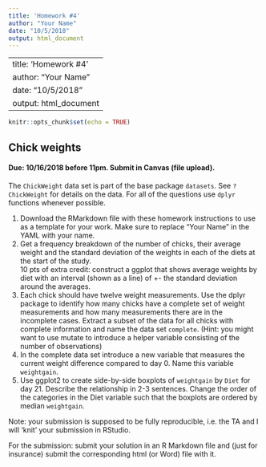 ```yaml
---
title: 'Homework #4'
author: "Your Name"
date: "10/5/2018"
output: html_document
---
```

---
title: 'Homework #4'
author: "Your Name"
date: "10/5/2018"
output: html_document
---

```r
knitr::opts_chunk$set(echo = TRUE)
```

## Chick weights
#### Due: 10/16/2018 before 11pm. Submit in Canvas (file upload).

The `ChickWeight` data set is part of the base package `datasets`. See `?ChickWeight` for details on the data.
For all of the questions use `dplyr` functions whenever possible.

1. Download the RMarkdown file with these homework instructions to use as a template for your work.
Make sure to replace "Your Name" in the YAML with your name.
2. Get a frequency breakdown of the number of chicks, their average weight and the standard deviation of the weights in each of the diets at the start of the study. <br>
10 pts of extra credit: construct a ggplot that shows average weights by diet with an interval (shown as a line) of +- the standard deviation around the averages.
3. Each chick should have twelve weight measurements. Use the dplyr package to identify how many chicks have a complete set of weight measurements and how many measurements there are in the incomplete cases. Extract a subset of the data for all chicks with complete information and name the data set `complete`. (Hint: you might want to use mutate to introduce a helper variable consisting of the number of observations)
4. In the complete data set introduce a new variable that measures the current weight difference compared to day 0. Name this variable  `weightgain`.
5. Use ggplot2 to create side-by-side boxplots of `weightgain` by `Diet` for day 21. Describe the relationship in 2-3 sentences. Change the order of the categories in the Diet variable such that the boxplots are ordered by median `weightgain`.


Note: your submission is supposed to be fully reproducible, i.e. the TA and I will 'knit' your submission in RStudio. 


For the submission: submit your solution in an R Markdown file and (just for insurance) submit the corresponding html (or Word) file with it. 
